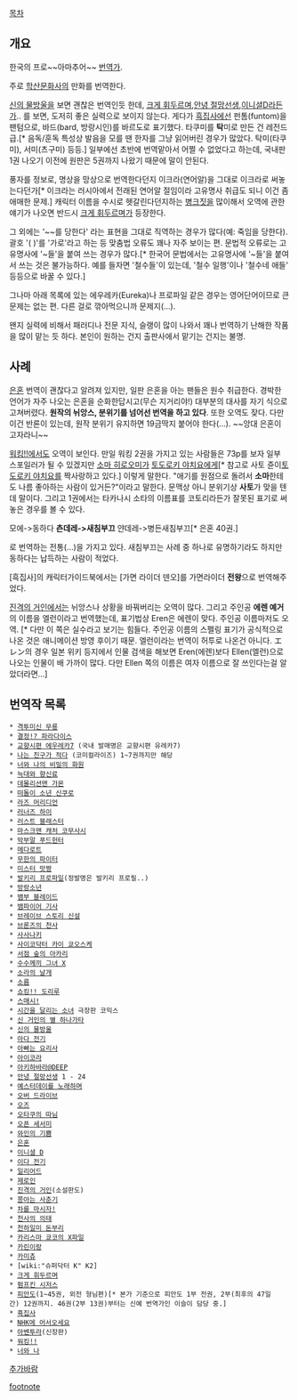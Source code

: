 [[목차]]
== 개요 ==
한국의 프로~~아마추어~~ [[번역가]].

주로 [[학산문화사]]의 만화를 번역한다.

[[신의 물방울]]을 보면 괜찮은 번역인듯 한데, [[크게 휘두르며]],[[안녕 절망선생]],[[이니셜D]]라든가.. 를 보면, 도저히 좋은 실력으로 보이지 않는다. 게다가 [[흑집사]]에선 펀톰(funtom)을 팬텀으로, 바드(bard, 방랑시인)를 바르도로 표기했다. 타쿠미를 '''탁'''미로 만든 건 레전드급.[* 음독/훈독 특성상 발음을 모를 땐 한자를 그냥 읽어버린 경우가 많았다. 탁미(타쿠미), 서미(츠구미) 등등.] 일부에선 초반에 번역맡아서 어쩔 수 없었다고 하는데, 국내판 1권 나오기 이전에 원판은 5권까지 나왔기 때문에 말이 안된다.

풍자를 정보로, 명상을 망상으로 번역한다던지 이크라(연어알)을 그대로 이크라로 써놓는다던가[* 이크라는 러시아에서 전래된 연어알 절임이라 고유명사 취급도 되니 이건 좀 애매한 문제.] 캐릭터 이름을 수시로 헷갈린다던지하는 [[병크]]짓을 많이해서 오역에 관한 얘기가 나오면 반드시 [[크게 휘두르며]]가 등장한다.

그 외에는 '~~를 당한다' 라는 표현을 그대로 직역하는 경우가 많다(예: 죽임을 당한다). 괄호 '( )'를 '가로'라고 하는 등 맞춤법 오류도 꽤나 자주 보이는 편. 문법적 오류로는 고유명사에 '~들'을 붙여 쓰는 경우가 많다.[* 한국어 문법에서는 고유명사에 '~들'을 붙여서 쓰는 것은 불가능하다. 예를 들자면 '철수들'이 있는데, '철수 일행'이나 '철수네 애들' 등등으로 바꿀 수 있다.]

그나마 아래 목록에 있는 에우레카(Eureka)나 프로파일 같은 경우는 영어단어이므로 큰 문제는 없는 편. 다른 걸로 깎아먹으니까 문제지(…).

왠지 실력에 비해서 패러디나 전문 지식, 슬랭이 많이 나와서 꽤나 번역하기 난해한 작품을 많이 맡는 듯 하다. 본인이 원하는 건지 출판사에서 맡기는 건지는 불명.
== 사례 ==
[[은혼]] 번역이 괜찮다고 알려져 있지만, 일판 은혼을 아는 팬들은 원수 취급한다. 경박한 언어가 자주 나오는 은혼을 순화한답시고(무슨 지거리야!) 대부분의 대사를 자기 식으로 고쳐버렸다. '''원작의 뉘앙스, 분위기를 넘어선 번역을 하고 있다'''. 또한 오역도 잦다. 다만 이건 반론이 있는데, 원작 분위기 유지하면 19금딱지 붙어야 한다(...). ~~앙대 은혼이 고자라니~~

[[워킹!!]]에서도 오역이 보인다. 만일 워킹 2권을 가지고 있는 사람들은 73p를 보자 일부 스포일러가 될 수 있겠지만 [[소마 히로오미]]가 [[토도로키 야치요]]에게[* 참고로 사토 쥰이[[토도로키 야치요]]를 짝사랑하고 있다.] 이렇게 말한다. "애기를 원점으로 돌려서 '''소마'''한테도 나름 좋아하는 사람이 있거든?"이라고 말한다. 문맥상 아니 분위기상 '''사토'''가 맞을 텐데 말이다. 그리고 1권에서는 타카나시 소타의 이름표를 코토리라든가 잘못된 표기로 써놓은 경우를 볼 수 있다.

모에->동하다
'''츤데레->새침부끄'''
얀데레->병든새침부끄[* 은혼 40권.]

로 번역하는 전통(...)을 가지고 있다. 새침부끄는 사례 중 하나로 유명하기라도 하지만 동하다는 납득하는 사람이 적었다.

[흑집사]의 캐릭터가이드북에서는 [가면 라이더 덴오]를 가면라이더 '''전왕'''으로 번역해주었다. 

[[진격의 거인]]에서는 뉘앙스나 상황을 바꿔버리는 오역이 많다. 그리고 주인공 '''에렌 예거'''의 이름을 엘런이라고 번역했는데, 표기법상 Eren은 에렌이 맞다. 주인공 이름마저도 오역. [* 다만 이 쪽은 실수라고 보기는 힘들다. 주인공 이름의 스펠링 표기가 공식적으로 나온 것은 애니메이션 방영 후이기 때문. 엘런이라는 번역이 허투로 나온건 아니다. エレン의 경우 일본 위키 등지에서 인물 검색을 해보면 Eren(에렌)보다 Ellen(엘런)으로 나오는 인물이 배 가까이 많다. 다만 Ellen 쪽의 이름은 여자 이름으로 잘 쓰인다는걸 알았더라면...] 

== 번역작 목록 ==
 * [[격투미신 무룡]]
 * [[결정!? 파라다이스]]
 * [[교향시편 에우레카7]] (국내 발매명은 교향시편 유레카7)
 * [[나는 친구가 적다]] (코미컬라이즈) 1~7권까지만 해당
 * [[너와 나의 비밀의 화원]]
 * [[늑대와 향신료]]
 * [[데몰리션맨 가몬]]
 * [[떠돌이 소년 신쿠로]]
 * [[라즈 머리디언]]
 * [[러너즈 하이]]
 * [[러스트 블래스터]]
 * [[마스크맨 캐처 코무사시]]
 * [[막부말 푸드헌터]]
 * [[메다로트]]
 * [[무한의 파이터]]
 * [[미스터 맛짱]]
 * [[발키리 프로파일]](정발명은 발키리 프로필..)
 * [[방랑소년]]
 * [[뱀부 블레이드]]
 * [[뱀파이어 기사]]
 * [[브레이브 스토리 신설]]
 * [[브론즈의 천사]]
 * [[사사나키]]
 * [[사이코닥터 카이 쿄오스케]]
 * [[서점 숲의 아카리]]
 * [[수수께끼 그녀 X]]
 * [[소라의 날개]]
 * [[소름]]
 * [[쇼킹!! 도리루]]
 * [[스매시!]]
 * [[시간을 달리는 소녀]] 극장판 코믹스
 * [[신 거인의 별 하나가타]]
 * [[신의 물방울]]
 * [[아다 전기]]
 * [[아빠는 요리사]]
 * [[아이코라]]
 * [[아키하바라@DEEP]]
 * [[안녕 절망선생]] 1 - 24
 * [[예스터데이를 노래하며]]
 * [[오버 드라이브]]
 * [[오즈]]
 * [[오타쿠의 따님]]
 * [[오픈 세서미]]
 * [[와인의 기쁨]]
 * [[은혼]]
 * [[이니셜 D]]
 * [[이다 전기]]
 * [[일리어드]]
 * [[제로인]]
 * [[진격의 거인]](소설판도)
 * [[쫑아는 사춘기]]
 * [[차를 마시자!]]
 * [[천사의 의태]]
 * [[천하일미 돈부리]]
 * [[카리스마 쿄코의 X파일]]
 * [[카린이랑]]
 * [[카미츄]]
 * [wiki:"슈퍼닥터 K" K2]
 * [[크게 휘두르며]]
 * [[펌프킨 시저스]]
 * [[피안도]](1~45권, 외전 형님편)[* 본가 기준으로 피안도 1부 전권, 2부(최후의 47일간) 12권까지. 46권(2부 13권)부터는 신예 번역가인 이슬이 담당 중.]
 * [[흑집사]]
 * [[NHK에 어서오세요]]
 * [[아벤투라]](신장판)
 * [[워킹!!]]
 * [[너와 나]]

[[추가바람]]

[[footnote]]
